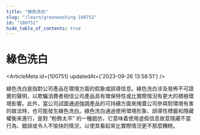 ```yaml
---
title: "綠色洗白"
slug: "/learn/greenwashing-100751"
id: "100751"
hide_table_of_contents: true
---
```



# 綠色洗白

<ArticleMeta id={100751} updatedAt={'2023-09-26 13:58:51'} />
<div className='border-solid border-b border-t-0 my-4 border-[var(--ifm-color-gray-300)]' />

綠色洗白是指對公司產品在環境方面的假象或誤導信息。綠色洗白涉及發佈不可證實的聲明，以欺騙消費者相信公司產品具有環保特性或比實際情況有更大的積極環境影響。此外，當公司試圖通過強調產品的可持續方面來掩蓋公司參與對環境有害的做法時，也可能發生綠色洗白。綠色洗白通過使用環境形象、誤導性標籤和隱藏權衡來進行，是對 “粉飾太平” 的一種戲仿，它意味着使用虛假信息故意隱藏不當行為、錯誤或令人不愉快的情況，以使其看起來比實際情況更不那麼糟糕。
